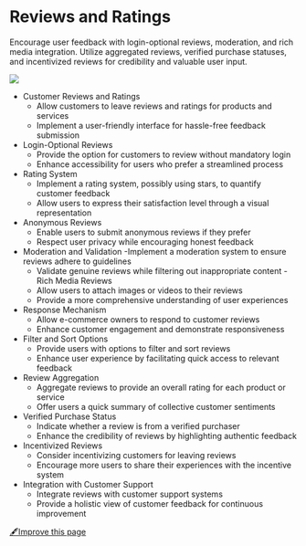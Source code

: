 # **Reviews and Ratings**
Encourage user feedback with login-optional reviews, moderation, and rich media integration. Utilize aggregated reviews, verified purchase statuses, and incentivized reviews for credibility and valuable user input.

![](https://office.erxes.io/gateway/read-file?key=office-erxes-io/0.98353719780440075.2Review.png)

- Customer Reviews and Ratings
    - Allow customers to leave reviews and ratings for products and services
    - Implement a user-friendly interface for hassle-free feedback submission
- Login-Optional Reviews
    - Provide the option for customers to review without mandatory login
    - Enhance accessibility for users who prefer a streamlined process
- Rating System
    - Implement a rating system, possibly using stars, to quantify customer feedback
    - Allow users to express their satisfaction level through a visual representation
- Anonymous Reviews
    - Enable users to submit anonymous reviews if they prefer
    - Respect user privacy while encouraging honest feedback
- Moderation and Validation
    -Implement a moderation system to ensure reviews adhere to guidelines
    - Validate genuine reviews while filtering out inappropriate content
-Rich Media Reviews
    - Allow users to attach images or videos to their reviews
    - Provide a more comprehensive understanding of user experiences
- Response Mechanism
    - Allow e-commerce owners to respond to customer reviews
    - Enhance customer engagement and demonstrate responsiveness
- Filter and Sort Options
    - Provide users with options to filter and sort reviews
    - Enhance user experience by facilitating quick access to relevant feedback
- Review Aggregation
    - Aggregate reviews to provide an overall rating for each product or service
    - Offer users a quick summary of collective customer sentiments
- Verified Purchase Status
    - Indicate whether a review is from a verified purchaser
    - Enhance the credibility of reviews by highlighting authentic feedback
- Incentivized Reviews
    - Consider incentivizing customers for leaving reviews
    - Encourage more users to share their experiences with the incentive system
- Integration with Customer Support
    - Integrate reviews with customer support systems
    - Provide a holistic view of customer feedback for continuous improvement


[🖋️Improve this page](https://github.com/erxes/erxes-docs/edit/main/src/app/requirement/ecommerce/customer/page.mdx)
